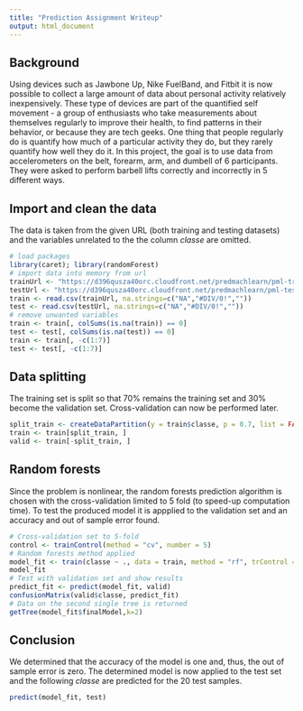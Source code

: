```yaml
---
title: "Prediction Assignment Writeup"
output: html_document
---
```

## Background

Using devices such as Jawbone Up, Nike FuelBand, and Fitbit it is now possible to collect a large amount of data about personal activity relatively inexpensively. These type of devices are part of the quantified self movement - a group of enthusiasts who take measurements about themselves regularly to improve their health, to find patterns in their behavior, or because they are tech geeks. One thing that people regularly do is quantify how much of a particular activity they do, but they rarely quantify how well they do it. In this project, the goal is to use data from accelerometers on the belt, forearm, arm, and dumbell of 6 participants. They were asked to perform barbell lifts correctly and incorrectly in 5 different ways.

## Import and clean the data

The data is taken from the given URL (both training and testing datasets) and the variables unrelated to the the column *classe* are omitted.

```r
# load packages
library(caret); library(randomForest)
# import data into memory from url
trainUrl <- "https://d396qusza40orc.cloudfront.net/predmachlearn/pml-training.csv"
testUrl <- "https://d396qusza40orc.cloudfront.net/predmachlearn/pml-testing.csv"
train <- read.csv(trainUrl, na.strings=c("NA","#DIV/0!",""))
test <- read.csv(testUrl, na.strings=c("NA","#DIV/0!",""))
# remove unwanted variables
train <- train[, colSums(is.na(train)) == 0]
test <- test[, colSums(is.na(test)) == 0]
train <- train[, -c(1:7)]
test <- test[, -c(1:7)]
```

## Data splitting

The training set is split so that 70% remains the training set and 30% become the validation set.  Cross-validation can now be performed later. 

```r
split_train <- createDataPartition(y = train$classe, p = 0.7, list = FALSE)
train <- train[split_train, ]
valid <- train[-split_train, ]
```

## Random forests

Since the problem is nonlinear, the random forests prediction algorithm is chosen with the cross-validation limited to 5 fold (to speed-up computation time).  To test the produced model it is appplied to the validation set and an accuracy and out of sample error found. 

```r
# Cross-validation set to 5-fold
control <- trainControl(method = "cv", number = 5)
# Random forests method applied
model_fit <- train(classe ~ ., data = train, method = "rf", trControl = control)
model_fit 
# Test with validation set and show results
predict_fit <- predict(model_fit, valid)
confusionMatrix(valid$classe, predict_fit)
# Data on the second single tree is returned
getTree(model_fit$finalModel,k=2)
```

## Conclusion

We determined that the accuracy of the model is one and, thus, the out of sample error is zero.  The determined model is now applied to the test set and the following *classe* are predicted for the 20 test samples.

```r
predict(model_fit, test)
```
